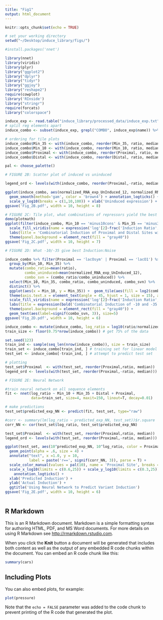 ```yaml
---
title: "Fig1"
output: html_document
---
```


```r
knitr::opts_chunk$set(echo = TRUE)
```

```r
# set your working directory
setwd("~/Desktop/induce_library/figs/")
```

```r
#install.packages('nnet')

library(nnet)
library(viridis)
library(plyr)
library("ggplot2")
library("dplyr")
library("tidyr")
library("ggjoy")
library("reshape2")
require(cowplot)
library('RInside')
library("stringr")
require(forcats)
library("colorspace")

```

```r
induce_exp <- read.table("induce_library/processed_data/induce_exp.txt", header = T)
# split reg elements apart
induce_combo <- subset(induce_exp, grepl("COMBO", induce_exp$name)) %>% separate(col = 'name', into = c("Library", "Distal", "Min_35", "Min_10", "Proximal"), sep = "-", remove = F)

# ordering for tile plots
induce_combo$Min_35 <- with(induce_combo, reorder(Min_35, ratio, median))
induce_combo$Min_10 <- with(induce_combo, reorder(Min_10, ratio, median))
induce_combo$Proximal <- with(induce_combo, reorder(Proximal, ratio, median))
induce_combo$Distal <- with(induce_combo, reorder(Distal, ratio, median))
```

```r
pal <- choose_palette()

```

```r
# FIGURE 2B: Scatter plot of induced vs uninduced

legend_ord <- levels(with(induce_combo, reorder(Proximal,-ratio, median)))

ggplot(induce_combo, aes(normalized_RNA_exp_UnInduced_12, normalized_RNA_exp_Induced_12)) + geom_point(aes(color=Proximal), size = 3, alpha = .6) + scale_color_manual(values = pal(10), breaks = legend_ord) +
  geom_smooth(method='gam', color = 'brown4') + annotation_logticks() + scale_x_log10(breaks = c(1,10,100)) + 
  scale_y_log10(breaks = c(1,10,100)) + xlab('Uninduced expression') + ylab('Induced expression') + labs(title = 'Comparing promoter expression between induced and uninduced') 
ggsave('Fig_2B.pdf', width = 10, height = 8)


```


```r
# FIGURE 2C: Tile plot, what combinations of repressors yield the best induction ratios?
demo(plotmath)
ggplot(filter(induce_combo, Min_10 == 'minus10cons' & Min_35 == 'minus35cons'), aes(x = Proximal, y = Distal)) + geom_tile(aes(fill = log2(ratio/normalized_RNA_exp_UnInduced_12))) + theme(axis.text.x = element_text(angle = 45, hjust = 1, size = 15), axis.text.y = element_text(size = 15)) +
  scale_fill_viridis(name = expression('log'[2]~frac('Induction Ratio', 'Basal Expression'))) +
  labs(title = 'Combinatorial Induction of Proximal and Distal Sites with Consensus -10/-35', x = 'Proximal', y = 'Distal', size = 20) +
  theme(panel.background = element_rect(fill = "gray40"))
ggsave('Fig_2C.pdf', width = 10, height = 7)

```
```r
# FIGURE 2D: What -10/-35 give best Induction:Noise

induce_combo %>% filter(Proximal == 'lacOsym' | Proximal == 'lacO1') %>%
  group_by(Min_10, Min_35) %>%
  mutate(combo_ratio=mean(ratio),
         combo_uninduced=mean(normalized_RNA_exp_UnInduced_12),
         combo_svn = (combo_ratio/combo_uninduced)) %>%
  select(Min_10, Min_35, combo_ratio, combo_uninduced, combo_svn) %>%
  distinct() %>%
  ggplot(aes(x = Min_10, y = Min_35)) +  geom_tile(aes(fill = log2(combo_svn))) +  
  theme(axis.text.x = element_text(angle = 45, hjust = 1, size = 15), axis.text.y = element_text(size = 15)) +
  scale_fill_viridis(name = expression('log'[2]~frac('Induction Ratio','Basal Expression')), limits = c(-0.9, 1.4)) + theme(legend.title = element_text(size = 15)) +
  labs(title = expression(bold('Combinatorial Induction of -10 and -35 elements with O'[sym]~' and O'[1])), x = 'Minus 10', y = 'Minus 35', size = 30) +
  theme(panel.background = element_rect(fill = "gray40")) +
  geom_text(aes(label=signif(combo_svn, 3)), size=5)
ggsave('Fig_2D.pdf', width = 10, height = 6)

```

```r
induce_combo <- mutate(induce_combo, log_ratio = log10(ratio/normalized_RNA_exp_UnInduced_12))
train_size <- floor(0.75*nrow(induce_combo)) # get 75% of the data

set.seed(123) 
train_ind <- sample(seq_len(nrow(induce_combo)), size = train_size)
train_set <- induce_combo[train_ind, ] # training set for linear model
test_set <- induce_combo[-train_ind, ] # attempt to predict test set

# plotting
test_set$Proximal  <- with(test_set, reorder(Proximal,ratio, median))
legend_ord <- levels(with(test_set, reorder(Proximal,-ratio, median)))

# FIGURE 2E: Neural Network

#train neural network on all sequence elements
fit <- nnet(log_ratio ~ Min_10 + Min_35 + Distal + Proximal, 
            data=train_set, size=4, maxit=150, linout=T, decay=0.01)

# make predictions
test_set$predicted_exp_NN <- predict(fit, test_set, type="raw")

#corr <- summary(lm(log_ratio ~ predicted_exp_NN, test_set))$r.square
corr_NN <- cor(test_set$log_ratio, test_set$predicted_exp_NN)

test_set$Proximal  <- with(test_set, reorder(Proximal,ratio, median))
legend_ord <- levels(with(test_set, reorder(Proximal,-ratio, median)))

ggplot(test_set, aes(10^predicted_exp_NN, 10^log_ratio, color = Proximal)) + 
  geom_point(alpha = .6, size = 4) +
  annotate("text", x =1.0, y = 10, 
           label = paste('r==', signif(corr_NN, 3)), parse = T) +
  scale_color_manual(values = pal(10), name = 'Proximal Site', breaks = legend_ord) + 
  scale_x_log10(limits = c(0.6,25)) + scale_y_log10(limits = c(0.3,25)) + 
    annotation_logticks() + 
  xlab('Predicted Induction') +
  ylab('Actual Induction') +
  ggtitle('Using Neural Network to Predict Variant Induction')
ggsave('Fig_2E.pdf', width = 10, height = 6)



```























## R Markdown

This is an R Markdown document. Markdown is a simple formatting syntax for authoring HTML, PDF, and MS Word documents. For more details on using R Markdown see <http://rmarkdown.rstudio.com>.

When you click the **Knit** button a document will be generated that includes both content as well as the output of any embedded R code chunks within the document. You can embed an R code chunk like this:

```r
summary(cars)
```

## Including Plots

You can also embed plots, for example:

```r
plot(pressure)
```

Note that the `echo = FALSE` parameter was added to the code chunk to prevent printing of the R code that generated the plot.

